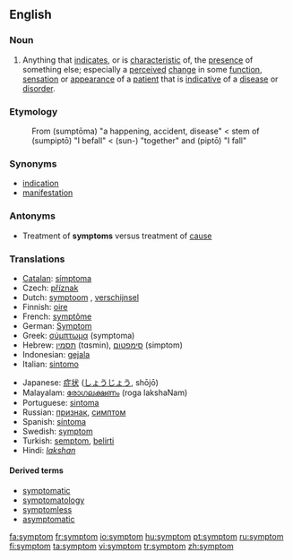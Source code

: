 ==English==

===Noun===
{{en-noun}}

# Anything that [[indicate]]s, or is [[characteristic]] of,  the [[presence]] of something else; especially a [[perceived]] [[change]] in some [[function]], [[sensation]] or [[appearance]] of a [[patient]] that is [[indicative]] of a [[disease]] or [[disorder]].

===Etymology===
:From {{AGr.}} '''{{polytonic|[[σύμπτωμα]]}}''' (sumptōma) "a happening, accident, disease" < stem of '''{{polytonic|[[συμπίπτω]]}}''' (sumpiptō) "Ι befall" < '''{{polytonic|[[συν-]]}}''' (sun-) "together" and '''{{polytonic|[[πίπτω]]}}''' (piptō) "I fall"

===Synonyms===
* [[indication]]
* [[manifestation]]

===Antonyms===
* Treatment of '''symptoms''' versus treatment of [[cause]]

{{rfc-level|Translations at L3+}}

===Translations===
{{top}}
*[[Catalan]]: [[símptoma]] {{m}}
*Czech: [[příznak]] {{m}}
*Dutch: [[symptoom]] {{n}}, [[verschijnsel]] {{n}}
*Finnish: [[oire]]
*French: [[symptôme]] {{m}}
*German: [[Symptom]] {{n}}
*Greek: [[σύμπτωμα]] (symptoma) {{n}}
*Hebrew: [[תסמין]] (tɑsmin), [[סימפטום]] (simptom)
*Indonesian: [[gejala]]
*Italian: [[sintomo]] {{m}}
{{mid}}
*Japanese: [[症状]] ([[しょうじょう]], shōjō)
*Malayalam: [[രോഗലക്ഷണം]] (roga lakshaNam)
*Portuguese: [[sintoma]] {{m}}
*Russian: [[признак]], [[симптом]]
*Spanish: [[síntoma]] {{m}}
*Swedish: [[symptom]]
*Turkish: [[semptom]], [[belirti]]
*Hindi: [[lakshan|''lakshan'']]
{{bottom}}

====Derived terms====
* [[symptomatic]]
* [[symptomatology]]
* [[symptomless]]
* [[asymptomatic]]

[[fa:symptom]]
[[fr:symptom]]
[[io:symptom]]
[[hu:symptom]]
[[pt:symptom]]
[[ru:symptom]]
[[fi:symptom]]
[[ta:symptom]]
[[vi:symptom]]
[[tr:symptom]]
[[zh:symptom]]